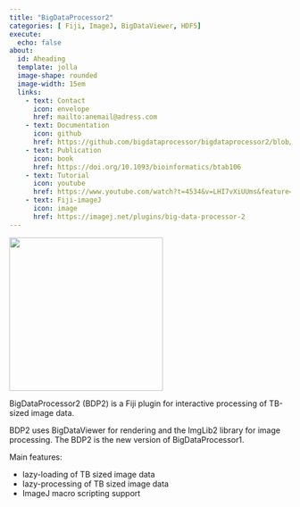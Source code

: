 ```yaml
---
title: "BigDataProcessor2"
categories: [ Fiji, ImageJ, BigDataViewer, HDF5]
execute:
  echo: false
about: 
  id: Aheading
  template: jolla
  image-shape: rounded
  image-width: 15em
  links:
    - text: Contact
      icon: envelope
      href: mailto:anemail@adress.com
    - text: Documentation
      icon: github
      href: https://github.com/bigdataprocessor/bigdataprocessor2/blob/master/README.md
    - text: Publication
      icon: book
      href: https://doi.org/10.1093/bioinformatics/btab106
    - text: Tutorial
      icon: youtube
      href: https://www.youtube.com/watch?t=4534&v=LHI7vXiUUms&feature=youtu.be
    - text: Fiji-imageJ
      icon: image
      href: https://imagej.net/plugins/big-data-processor-2
---
```


::: {.alignleft}
![](BDP2-icon.png){width=275}
 
BigDataProcessor2 (BDP2) is a Fiji plugin for interactive processing of TB-sized image data.

BDP2 uses BigDataViewer for rendering and the ImgLib2 library for image processing.
The BDP2 is the new version of BigDataProcessor1.

Main features:

- lazy-loading of TB sized image data
- lazy-processing of TB sized image data
- ImageJ macro scripting support
:::
